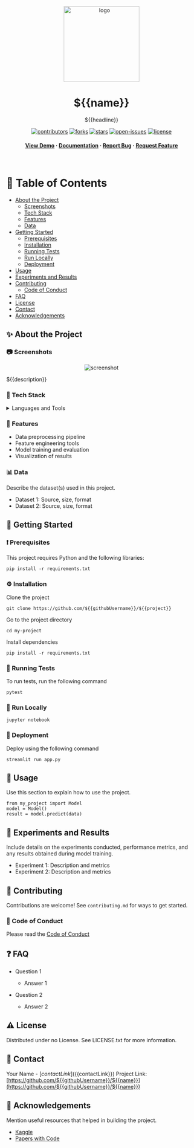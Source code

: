 <div align="center">

 <img src="assets/logo.png" alt="logo" width="200" height="auto" />
 <h1>${{name}}</h1>
 
 <p>
   ${{headline}}
 </p>
 
 [![contributors]][contributors-url]
 [![forks]][forks-url]
 [![stars]][stars-url]
 [![open-issues]][open-issues-url]
 [![license]][license-url]
  
 <h4>
   <a href="https://github.com/${{githubUsername}}/${{name}}/">View Demo</a>
 <span> · </span>
   <a href="https://github.com/${{githubUsername}}/${{name}}">Documentation</a>
 <span> · </span>
   <a href="https://github.com/${{githubUsername}}/${{name}}/issues/">Report Bug</a>
 <span> · </span>
   <a href="https://github.com/${{githubUsername}}/${{name}}/issues/">Request Feature</a>
 </h4>
</div>

<br />

<!-- Table of Contents -->
# 📔 Table of Contents

- [About the Project](#about-the-project)
  * [Screenshots](#screenshots)
  * [Tech Stack](#tech-stack)
  * [Features](#features)
  * [Data](#data)
- [Getting Started](#getting-started)
  * [Prerequisites](#prerequisites)
  * [Installation](#installation)
  * [Running Tests](#running-tests)
  * [Run Locally](#run-locally)
  * [Deployment](#deployment)
- [Usage](#usage)
- [Experiments and Results](#experiments-and-results)
- [Contributing](#contributing)
  * [Code of Conduct](#code-of-conduct)
- [FAQ](#faq)
- [License](#license)
- [Contact](#contact)
- [Acknowledgements](#acknowledgements)

<!-- About the Project -->
## ✨ About the Project <a name="about-the-project"></a>

<!-- Screenshots -->
### 📷 Screenshots <a name="screenshots"></a>

<div align="center"> 
  <img src="https://placehold.co/600x400?text=Your+Screenshot+here" alt="screenshot" />
</div>

${{description}}

<!-- TechStack -->
### 🔮 Tech Stack <a name="tech-stack"></a>

<details>
  <summary>Languages and Tools</summary>
  <ul>
    <li><a href="https://www.python.org/">Python</a></li>
    <li><a href="https://jupyter.org/">Jupyter Notebooks</a></li>
    <li><a href="https://numpy.org/">NumPy</a></li>
    <li><a href="https://pandas.pydata.org/">Pandas</a></li>
    <li><a href="https://scikit-learn.org/">Scikit-learn</a></li>
    <li><a href="https://www.tensorflow.org/">TensorFlow</a></li>
    <li><a href="https://pytorch.org/">PyTorch</a></li>
    <li><a href="https://matplotlib.org/">Matplotlib</a></li>
    <li><a href="https://seaborn.pydata.org/">Seaborn</a></li>
  </ul>
</details>

<!-- Features -->
### 🎯 Features <a name="features"></a>

- Data preprocessing pipeline
- Feature engineering tools
- Model training and evaluation
- Visualization of results

<!-- Data -->
### 📊 Data <a name="data"></a>

Describe the dataset(s) used in this project.
- Dataset 1: Source, size, format
- Dataset 2: Source, size, format

<!-- Getting Started -->
## 🧰 Getting Started <a name="getting-started"></a>

<!-- Prerequisites -->
### ❗ Prerequisites <a name="prerequisites"></a>

This project requires Python and the following libraries:
```
pip install -r requirements.txt
```

<!-- Installation -->
### ⚙️ Installation <a name="installation"></a>

Clone the project
```
git clone https://github.com/${{githubUsername}}/${{project}}
```
Go to the project directory
```
cd my-project
```
Install dependencies
```
pip install -r requirements.txt
```

<!-- Running Tests -->
### 🧪 Running Tests <a name="running-tests"></a>

To run tests, run the following command
```
pytest
```

<!-- Run Locally -->
### 🏃 Run Locally <a name="run-locally"></a>

```
jupyter notebook
```

<!-- Deployment -->
### 🚩 Deployment <a name="deployment"></a>

Deploy using the following command
```
streamlit run app.py
```

<!-- Usage -->
## 👀 Usage <a name="usage"></a>

Use this section to explain how to use the project.
```
from my_project import Model
model = Model()
result = model.predict(data)
```

<!-- Experiments and Results -->
## 🧪 Experiments and Results <a name="experiments-and-results"></a>

Include details on the experiments conducted, performance metrics, and any results obtained during model training.
- Experiment 1: Description and metrics
- Experiment 2: Description and metrics

<!-- Contributing -->
## 👋 Contributing <a name="contributing"></a>

Contributions are welcome!
See `contributing.md` for ways to get started.

<!-- Code of Conduct -->
### 📜 Code of Conduct <a name="code-of-conduct"></a>

Please read the [Code of Conduct](https://github.com/${{githubUsername}}/${{name}}/blob/main/CODE_OF_CONDUCT.md)

<!-- FAQ -->
## ❓ FAQ <a name="faq"></a>

- Question 1
  + Answer 1

- Question 2
  + Answer 2

<!-- License -->
## ⚠️ License <a name="license"></a>

Distributed under no License. See LICENSE.txt for more information.

<!-- Contact -->
## 🤝 Contact <a name="contact"></a>

Your Name - [${{contactLink}}](${{contactLink}})
Project Link: [https://github.com/${{githubUsername}}/${{name}}](https://github.com/${{githubUsername}}/${{name}})

<!-- Acknowledgements -->
## 💎 Acknowledgements <a name="acknowledgements"></a>

Mention useful resources that helped in building the project.
- [Kaggle](https://www.kaggle.com/)
- [Papers with Code](https://paperswithcode.com/)

<!-- MARKDOWN LINKS -->
[contributors]: https://img.shields.io/github/contributors/${{githubUsername}}/${{name}}
[contributors-url]: https://github.com/${{githubUsername}}/${{name}}/graphs/contributors
[forks]: https://img.shields.io/github/forks/${{githubUsername}}/${{name}}
[forks-url]: https://github.com/${{githubUsername}}/${{name}}/network/members
[stars]: https://img.shields.io/github/stars/${{githubUsername}}/${{name}}
[stars-url]: https://github.com/${{githubUsername}}/${{name}}/stargazers
[open-issues]: https://img.shields.io/github/issues/${{githubUsername}}/${{name}}
[open-issues-url]: https://github.com/${{githubUsername}}/${{name}}/issues/
[license]: https://img.shields.io/github/license/${{githubUsername}}/${{name}}.svg
[license-url]: https://github.com/${{githubUsername}}/${{name}}/blob/master/LICENSE
